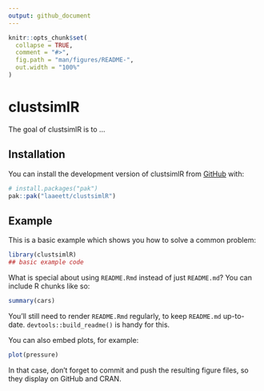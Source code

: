 ```yaml
---
output: github_document
---
```


<!-- README.md is generated from README.Rmd. Please edit that file -->

```r
knitr::opts_chunk$set(
  collapse = TRUE,
  comment = "#>",
  fig.path = "man/figures/README-",
  out.width = "100%"
)
```

# clustsimlR

<!-- badges: start -->
<!-- badges: end -->

The goal of clustsimlR is to ...

## Installation

You can install the development version of clustsimlR from [GitHub](https://github.com/) with:

``` r
# install.packages("pak")
pak::pak("laaeett/clustsimlR")
```

## Example

This is a basic example which shows you how to solve a common problem:

```r
library(clustsimlR)
## basic example code
```

What is special about using `README.Rmd` instead of just `README.md`? You can include R chunks like so:

```r
summary(cars)
```

You'll still need to render `README.Rmd` regularly, to keep `README.md` up-to-date. `devtools::build_readme()` is handy for this.

You can also embed plots, for example:

```r
plot(pressure)
```

In that case, don't forget to commit and push the resulting figure files, so they display on GitHub and CRAN.
